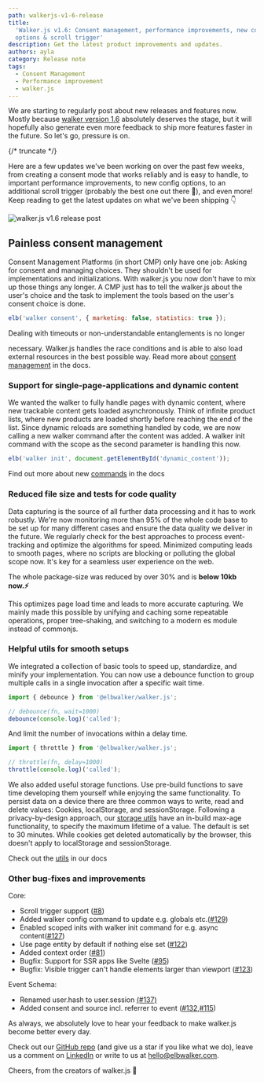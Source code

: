 ```yaml
---
path: walkerjs-v1-6-release
title:
  'Walker.js v1.6: Consent management, performance improvements, new config
  options & scroll trigger'
description: Get the latest product improvements and updates.
authors: ayla
category: Release note
tags:
  - Consent Management
  - Performance improvement
  - walker.js
---
```


We are starting to regularly post about new releases and features now. Mostly
because
[walker version 1.6](https://github.com/elbwalker/walkerOS/releases/tag/v1.6.0)
absolutely deserves the stage, but it will hopefully also generate even more
feedback to ship more features faster in the future. So let's go, pressure is
on.

{/* truncate */}

Here are a few updates we've been working on over the past few weeks, from
creating a consent mode that works reliably and is easy to handle, to important
performance improvements, to new config options, to an additional scroll trigger
(probably the best one out there 🤞), and even more! Keep reading to get the
latest updates on what we've been shipping 👇

![walker.js v1.6 release post](releasepostlinkedinv16.png)

## Painless consent management

Consent Management Platforms (in short CMP) only have one job: Asking for
consent and managing choices. They shouldn't be used for implementations and
initializations. With walker.js you now don't have to mix up those things any
longer. A CMP just has to tell the walker.js about the user's choice and the
task to implement the tools based on the user's consent choice is done.

```js
elb('walker consent', { marketing: false, statistics: true });
```

Dealing with timeouts or non-understandable entanglements is no longer

necessary. Walker.js handles the race conditions and is able to also load
external resources in the best possible way. Read more about
[consent management](/docs/consent_management/overview) in the docs.

### Support for single-page-applications and dynamic content

We wanted the walker to fully handle pages with dynamic content, where new
trackable content gets loaded asynchronously. Think of infinite product lists,
where new products are loaded shortly before reaching the end of the list. Since
dynamic reloads are something handled by code, we are now calling a new walker
command after the content was added. A walker init command with the scope as the
second parameter is handling this now.

```js
elb('walker init', document.getElementById('dynamic_content'));
```

Find out more about new [commands](/docs/sources/walkerjs/commands) in the docs

### Reduced file size and tests for code quality

Data capturing is the source of all further data processing and it has to work
robustly. We're now monitoring more than 95% of the whole code base to be set up
for many different cases and ensure the data quality we deliver in the future.
We regularly check for the best approaches to process event-tracking and
optimize the algorithms for speed. Minimized computing leads to smooth pages,
where no scripts are blocking or polluting the global scope now. It's key for a
seamless user experience on the web.

The whole package-size was reduced by over 30% and is **below 10kb now.⚡️**

This optimizes page load time and leads to more accurate capturing. We mainly
made this possible by unifying and caching some repeatable operations, proper
tree-shaking, and switching to a modern es module instead of commonjs.

### Helpful utils for smooth setups

We integrated a collection of basic tools to speed up, standardize, and minify
your implementation. You can now use a debounce function to group multiple calls
in a single invocation after a specific wait time.

```js
import { debounce } from '@elbwalker/walker.js';

// debounce(fn, wait=1000)
debounce(console.log)('called');
```

And limit the number of invocations within a delay time.

```js
import { throttle } from '@elbwalker/walker.js';

// throttle(fn, delay=1000)
throttle(console.log)('called');
```

We also added useful storage functions. Use pre-build functions to save time
developing them yourself while enjoying the same functionality. To persist data
on a device there are three common ways to write, read and delete values:
Cookies, localStorage, and sessionStorage. Following a privacy-by-design
approach, our [storage utils](/docs/utils/storage/) have an in-build max-age
functionality, to specify the maximum lifetime of a value. The default is set to
30 minutes. While cookies get deleted automatically by the browser, this doesn't
apply to localStorage and sessionStorage.

Check out the [utils](/docs/utils/) in our docs

### Other bug-fixes and improvements

Core:

- Scroll trigger support ([#8](https://github.com/elbwalker/walkerOS/issues/8))
- Added walker config command to update e.g. globals
  etc.([#129](https://github.com/elbwalker/walkerOS/issues/129))
- Enabled scoped inits with walker init command for e.g. async
  content([#127](https://github.com/elbwalker/walkerOS/issues/127))
- Use page entity by default if nothing else set
  ([#122](https://github.com/elbwalker/walkerOS/issues/122))
- Added context order ([#81](https://github.com/elbwalker/walkerOS/issues/81))
- Bugfix: Support for SSR apps like Svelte
  ([#95](https://github.com/elbwalker/walkerOS/issues/95))
- Bugfix: Visible trigger can't handle elements larger than viewport
  ([#123](https://github.com/elbwalker/walkerOS/issues/123))

Event Schema:

- Renamed user.hash to user.session
  [(#137)](https://github.com/elbwalker/walkerOS/issues/137)
- Added consent and source incl. referrer to event
  ([#132](https://github.com/elbwalker/walkerOS/issues/132),[#115](https://github.com/elbwalker/walkerOS/issues/115))

As always, we absolutely love to hear your feedback to make walker.js become
better every day.

Check out our [GitHub repo](https://github.com/elbwalker/walkerOS) (and give us
a star if you like what we do), leave us a comment on
[LinkedIn](https://de.linkedin.com/company/elbwalker) or write to us at
[hello@elbwalker.com](mailto:hello@elbwalker.com).

Cheers, from the creators of walker.js 💙
